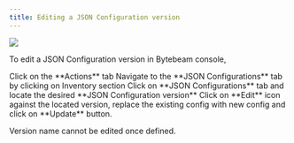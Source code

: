 ```yaml
---
title: Editing a JSON Configuration version
---
```


![](https://usercontent.clueso.io/1f4455e0-789e-4beb-8cd9-4dac96bc47e4/88551336-e1c0-4c73-8a16-08b1c2611127/7a41e8a2-aa34-45d7-810b-4239516c8d41/images/80addfb7-bc54-4e2d-994b-cbe5f2b1a6fa.gif)

To edit a JSON Configuration version in Bytebeam console,

<Steps>
  <Step title="Access Actions Tab">
    Click on the **Actions** tab
  </Step>
  <Step title="Go to Inventory Tab and Access JSON Configurations Tab">
    Navigate to the **JSON Configurations** tab by clicking on Inventory section
  </Step>
  <Step title="Locate the desired JSON Configuration version ">
    Click on **JSON Configurations** tab and locate the desired **JSON Configuration version**
</Step>
<Step title="Click on Edit icon and Initiate Edit">
    Click on **Edit** icon against the located version, replace the existing config with new config and click on **Update** button.
</Step>
</Steps>

<Note>Version name cannot be edited once defined.</Note>